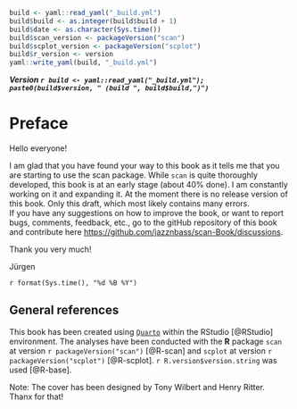 ```r
build <- yaml::read_yaml("_build.yml")
build$build <- as.integer(build$build + 1)
build$date <- as.character(Sys.time())
build$scan_version <- packageVersion("scan")
build$scplot_version <- packageVersion("scplot")
build$r_version <- version
yaml::write_yaml(build, "_build.yml")
```

***Version `r build <- yaml::read_yaml("_build.yml"); paste0(build$version, " (build ", build$build,")")`***

# Preface {.unnumbered}

Hello everyone!

I am glad that you have found your way to this book as it tells me that you are starting to use the scan package. While `scan` is quite thoroughly developed, this book is at an early stage (about 40% done). I am constantly working on it and expanding it. At the moment there is no release version of this book. Only this draft, which most likely contains many errors.\
If you have any suggestions on how to improve the book, or want to report bugs, comments, feedback, etc., go to the gitHub repository of this book and contribute here <https://github.com/jazznbass/scan-Book/discussions>.

Thank you very much!

Jürgen

`r format(Sys.time(), "%d %B %Y")`

## General references {.unnumbered}

This book has been created using [`Quarto`](https://quarto.org/) within the RStudio [@RStudio] environment. The analyses have been conducted with the **R** package `scan` at version `r packageVersion("scan")` [@R-scan] and `scplot` at version `r packageVersion("scplot")` [@R-scplot]. `r R.version$version.string` was used [@R-base].

Note: The cover has been designed by Tony Wilbert and Henry Ritter.\
Thanx for that!
